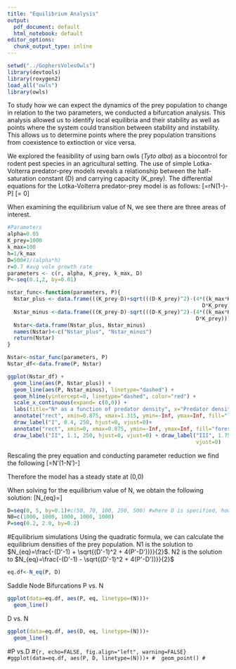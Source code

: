 ```yaml
---
title: "Equilibrium Analysis"
output:
  pdf_document: default
  html_notebook: default
editor_options:
  chunk_output_type: inline
---
```


```r
setwd("../GophersVolesOwls")
library(devtools)
library(roxygen2)
load_all("owls")
library(owls)
```

To study how we can expect the dynamics of the prey population to change in relation to the two parameters, we conducted a bifurcation analysis. This analysis allowed us to identify local equilibria and their stability as well as points where the system could transition between stability and instability. This allows us to determine points where the prey population transitions from coexistence to extinction or vice versa.

We explored the feasibility of using barn owls (_Tyto alba_) as a biocontrol for rodent pest species in an agricultural setting. The use of simple Lotka-Volterra predator-prey models reveals a relationship between the half-saturation constant (D) and carrying capacity (K_prey). The differential equations for the Lotka-Volterra predator-prey model is as follows:
\[\frac{dN}{dt}=rN(1-\frac{N}{K_{prey}})-\frac{k_{max}N}{N+D}P\]
\[\frac{dP}{dt}= 0\]

When examining the equilibrium value of N, we see there are three areas of interest.
```r
#Parameters
alpha=0.05
K_prey=1000
k_max=100
h=1/k_max
D=500#1/(alpha*h)
r=0.7 #avg vole growth rate
parameters <- c(r, alpha, K_prey, k_max, D)
P<-seq(0.1,2, by=0.01)

nstar_func<-function(parameters, P){
  Nstar_plus <- data.frame(((K_prey-D)+sqrt(((D-K_prey)^2)-(4*((k_max*K_prey*P)/r) - 
                                                              D*K_prey)))/2)
  Nstar_minus <-data.frame(((K_prey-D)-sqrt(((D-K_prey)^2)-(4*((k_max*K_prey*P)/r) - 
                                                            D*K_prey)))/2)
  Nstar<-data.frame(Nstar_plus, Nstar_minus)
  names(Nstar)<-c("Nstar_plus", "Nstar_minus")
  return(Nstar)
}

Nstar<-nstar_func(parameters, P)
Nstar_df<-data.frame(P, Nstar)

ggplot(Nstar_df) + 
  geom_line(aes(P, Nstar_plus)) + 
  geom_line(aes(P, Nstar_minus), linetype="dashed") +
  geom_hline(yintercept=0, linetype="dashed", color="red") +
  scale_x_continuous(expand= c(0,0)) + 
  labs(title="N* as a function of predator density", x="Predator density", y="N*") +
  annotate("rect", xmin=0.875, xmax=1.315, ymin=-Inf, ymax=Inf, fill="lightblue",alpha=0.2) +
  draw_label("I", 0.4, 250, hjust=0, vjust=0)+
  annotate("rect", xmin=0, xmax=0.875, ymin=-Inf, ymax=Inf, fill="forestgreen", alpha=0.2) +
  draw_label("II", 1.1, 250, hjust=0, vjust=0) + draw_label("III", 1.75, 250, hjust=0, 
                                                            vjust=0)
```


Rescaling the prey equation and conducting parameter reduction we find the following
\[\frac{dN'}{dt'}=N'(1-N')-\frac{P'N'}{N'+D'}\]

Therefore the model has a steady state at (0,0)

When solving for the equilibrium value of N, we obtain the following solution:
\[N_{eq}=\frac{(1-D') \pm \sqrt{(D'-1)^2 + 4(P'-D')}}{2}\]

```r
D=seq(0, 5, by=0.1)#c(50, 70, 100, 250, 500) #where D is specified, however can be calculated as 1/alpha*h
N0=c(1000, 1000, 1000, 1000, 1000)
P=seq(0.2, 2.0, by=0.2)
```

#Equilibrium simulations
Using the quadratic formula, we can calculate the equilibrium densities of the prey population. N1 is the solution to $N_{eq}=\frac{-(D'-1) + \sqrt{(D'-1)^2 + 4(P'-D'))}}{2}$. N2 is the solution to $N_{eq}=\frac{-(D'-1) - \sqrt{(D'-1)^2 + 4(P'-D'))}}{2}$

```r
eq.df<-N_eq(P, D)
```

Saddle Node Bifurcations
P vs. N
```r
ggplot(data=eq.df, aes(P, eq, linetype=(N)))+
  geom_line()
```

D vs. N
```r
ggplot(data=eq.df, aes(D, eq, linetype=(N)))+
  geom_line()
```


#P vs.D
#```{r, echo=FALSE, fig.align="left", warning=FALSE}
#ggplot(data=eq.df, aes(P, D, linetype=(N)))+
#  geom_point()
#```



